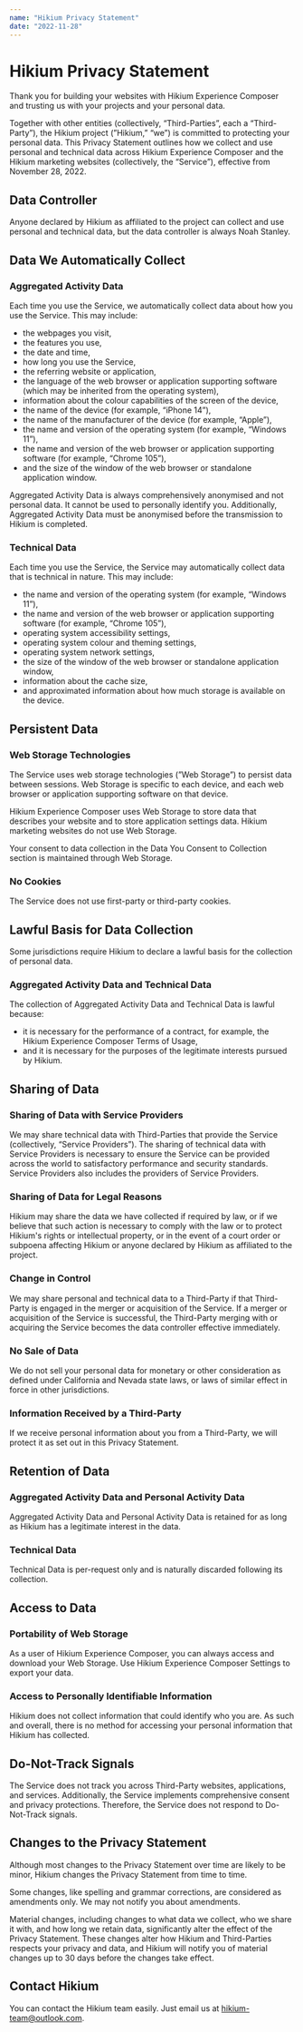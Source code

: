 ```yaml
---
name: "Hikium Privacy Statement"
date: "2022-11-28"
---
```


# Hikium Privacy Statement

Thank you for building your websites with Hikium Experience Composer and trusting us with your projects and your personal data.

Together with other entities (collectively, “Third-Parties”, each a “Third-Party”), the Hikium project (”Hikium,” “we”) is committed to protecting your personal data. This Privacy Statement outlines how we collect and use personal and technical data across Hikium Experience Composer and the Hikium marketing websites (collectively, the “Service”), effective from November 28, 2022.

## Data Controller

Anyone declared by Hikium as affiliated to the project can collect and use personal and technical data, but the data controller is always Noah Stanley.

## Data We Automatically Collect

### Aggregated Activity Data

Each time you use the Service, we automatically collect data about how you use the Service. This may include:

- the webpages you visit,
- the features you use,
- the date and time,
- how long you use the Service,
- the referring website or application,
- the language of the web browser or application supporting software (which may be inherited from the operating system),
- information about the colour capabilities of the screen of the device,
- the name of the device (for example, “iPhone 14”),
- the name of the manufacturer of the device (for example, “Apple”),
- the name and version of the operating system (for example, “Windows 11”),
- the name and version of the web browser or application supporting software (for example, “Chrome 105”),
- and the size of the window of the web browser or standalone application window.

Aggregated Activity Data is always comprehensively anonymised and not personal data. It cannot be used to personally identify you. Additionally, Aggregated Activity Data must be anonymised before the transmission to Hikium is completed.

### Technical Data

Each time you use the Service, the Service may automatically collect data that is technical in nature. This may include:

- the name and version of the operating system (for example, “Windows 11”),
- the name and version of the web browser or application supporting software (for example, “Chrome 105”),
- operating system accessibility settings,
- operating system colour and theming settings,
- operating system network settings,
- the size of the window of the web browser or standalone application window,
- information about the cache size,
- and approximated information about how much storage is available on the device.

## Persistent Data

### Web Storage Technologies

The Service uses web storage technologies (”Web Storage”) to persist data between sessions. Web Storage is specific to each device, and each web browser or application supporting software on that device.

Hikium Experience Composer uses Web Storage to store data that describes your website and to store application settings data. Hikium marketing websites do not use Web Storage.

Your consent to data collection in the Data You Consent to Collection section is maintained through Web Storage.

### No Cookies

The Service does not use first-party or third-party cookies.

## Lawful Basis for Data Collection

Some jurisdictions require Hikium to declare a lawful basis for the collection of personal data.

### Aggregated Activity Data and Technical Data

The collection of Aggregated Activity Data and Technical Data is lawful because:

- it is necessary for the performance of a contract, for example, the Hikium Experience Composer Terms of Usage,
- and it is necessary for the purposes of the legitimate interests pursued by Hikium.

## Sharing of Data

### Sharing of Data with Service Providers

We may share technical data with Third-Parties that provide the Service (collectively, “Service Providers”). The sharing of technical data with Service Providers is necessary to ensure the Service can be provided across the world to satisfactory performance and security standards. Service Providers also includes the providers of Service Providers.

### Sharing of Data for Legal Reasons

Hikium may share the data we have collected if required by law, or if we believe that such action is necessary to comply with the law or to protect Hikium's rights or intellectual property, or in the event of a court order or subpoena affecting Hikium or anyone declared by Hikium as affiliated to the project.

### Change in Control

We may share personal and technical data to a Third-Party if that Third-Party is engaged in the merger or acquisition of the Service. If a merger or acquisition of the Service is successful, the Third-Party merging with or acquiring the Service becomes the data controller effective immediately.

### No Sale of Data

We do not sell your personal data for monetary or other consideration as defined under California and Nevada state laws, or laws of similar effect in force in other jurisdictions.

### Information Received by a Third-Party

If we receive personal information about you from a Third-Party, we will protect it as set out in this Privacy Statement.

## Retention of Data

### Aggregated Activity Data and Personal Activity Data

Aggregated Activity Data and Personal Activity Data is retained for as long as Hikium has a legitimate interest in the data.

### Technical Data

Technical Data is per-request only and is naturally discarded following its collection.

## Access to Data

### Portability of Web Storage

As a user of Hikium Experience Composer, you can always access and download your Web Storage. Use Hikium Experience Composer Settings to export your data.

### Access to Personally Identifiable Information

Hikium does not collect information that could identify who you are. As such and overall, there is no method for accessing your personal information that Hikium has collected.

## Do-Not-Track Signals

The Service does not track you across Third-Party websites, applications, and services. Additionally, the Service implements comprehensive consent and privacy protections. Therefore, the Service does not respond to Do-Not-Track signals.

## Changes to the Privacy Statement

Although most changes to the Privacy Statement over time are likely to be minor, Hikium changes the Privacy Statement from time to time.

Some changes, like spelling and grammar corrections, are considered as amendments only. We may not notify you about amendments.

Material changes, including changes to what data we collect, who we share it with, and how long we retain data, significantly alter the effect of the Privacy Statement. These changes alter how Hikium and Third-Parties respects your privacy and data, and Hikium will notify you of material changes up to 30 days before the changes take effect.

## Contact Hikium

You can contact the Hikium team easily. Just email us at hikium-team@outlook.com.
